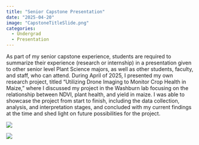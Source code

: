 ```yaml
---
title: "Senior Capstone Presentation"
date: "2025-04-20"
image: "CapstoneTitleSlide.png"
categories:
  - Undergrad
  - Presentation
---
```


As part of my senior capstone experience, students are required to summarize their experience (research or internship) in a presentation given to other senior level Plant Science majors, as well as other students, faculty, and staff, who can attend. During April of 2025, I presented my own research project, titled "Utilizing Drone Imaging to Monitor Crop Health in Maize," where I discussed my project in the Washburn lab focusing on the relationship between NDVI, plant health, and yield in maize. I was able to showcase the project from start to finish, including the data collection, analysis, and interpretation stages, and concluded with my current findings at the time and shed light on future possibilities for the project.

![](CapstoneQuestionSlide.png){fig-align="center"}

![](CapstoneRelfectionSlide.png){fig-align="center"}

